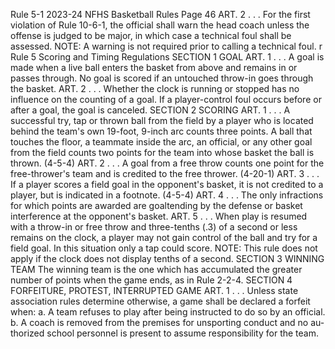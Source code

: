 Rule 5-1 2023-24 NFHS Basketball Rules Page 46 ART. 2 . . . For the first violation of Rule 10-6-1, the official shall warn the head coach unless the offense is judged to be major, in which case a technical foul shall be assessed. NOTE: A warning is not required prior to calling a technical foul. r Rule 5 Scoring and Timing Regulations SECTION 1 GOAL ART. 1 . . . A goal is made when a live ball enters the basket from above and remains in or passes through. No goal is scored if an untouched throw-in goes through the basket. ART. 2 . . . Whether the clock is running or stopped has no influence on the counting of a goal. If a player-control foul occurs before or after a goal, the goal is canceled. SECTION 2 SCORING ART. 1 . . . A successful try, tap or thrown ball from the field by a player who is located behind the team's own 19-foot, 9-inch arc counts three points. A ball that touches the floor, a teammate inside the arc, an official, or any other goal from the field counts two points for the team into whose basket the ball is thrown. (4-5-4) ART. 2 . . . A goal from a free throw counts one point for the free-thrower's team and is credited to the free thrower. (4-20-1) ART. 3 . . . If a player scores a field goal in the opponent's basket, it is not credited to a player, but is indicated in a footnote. (4-5-4) ART. 4 . . . The only infractions for which points are awarded are goaltending by the defense or basket interference at the opponent's basket. ART. 5 . . . When play is resumed with a throw-in or free throw and three-tenths (.3) of a second or less remains on the clock, a player may not gain control of the ball and try for a field goal. In this situation only a tap could score. NOTE: This rule does not apply if the clock does not display tenths of a second. SECTION 3 WINNING TEAM The winning team is the one which has accumulated the greater number of points when the game ends, as in Rule 2-2-4. SECTION 4 FORFEITURE, PROTEST, INTERRUPTED GAME ART. 1 . . . Unless state association rules determine otherwise, a game shall be declared a forfeit when: a. A team refuses to play after being instructed to do so by an official. b. A coach is removed from the premises for unsporting conduct and no au- thorized school personnel is present to assume responsibility for the team.